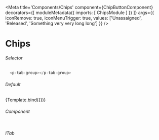 
<Meta title='Components/Chips'
  component={ChipButtonComponent}
  decorators={[
    moduleMetadata({
      imports: [
        ChipsModule
      ]
    })
  ]}
  args={{
    iconRemove: true,
    iconMenuTrigger: true,
    values: ['Unassaigned', 'Released', 'Something very very long long']
  }}
/>


# Chips

###### Selector
```ts
  <p-tab-group></p-tab-group>
```
###### Default
<Canvas>
  <Story name="Chips"
    args={{  }}>
    {Template.bind({})}
  </Story>
</Canvas>


###### Component
```ts

```

###### ITab
```ts

```